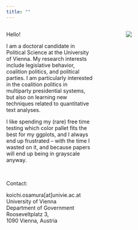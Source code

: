 ```yaml
---
title: ""
---
```



:::: {.columns}
::: {.column width="50%"}
Hello!

I am a doctoral candidate in Political Science at the University of Vienna. 
My research interests include legislative behavior, coalition politics, and political parties. 
I am particularly interested in the coalition politics in multiparty presidential systems, but also on learning new techniques related to quantitative text analyses.

I like spending my (rare) free time testing which color pallet fits the best for my ggplots, and I always end up frustrated -- with the time I wasted on it, and because papers will end up being in grayscale anyway.
:::
::: {.column width="10%"}
:::
::: {.column width="40%"}
![](images/koichi.jpg)
:::
::::

<br>
Contact:

koichi.osamura[at]univie.ac.at\
University of Vienna\
Department of Government\
Rooseveltplatz 3, \
1090 Vienna, Austria
